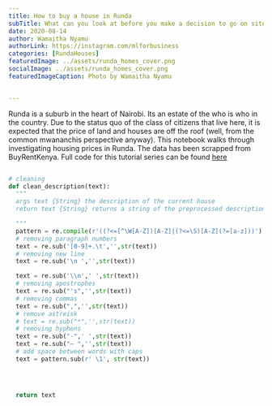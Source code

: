 ```yaml
---
title: How to buy a house in Runda
subTitle: What can you look at before you make a decision to go on site?
date: 2020-08-14
author: Wamaitha Nyamu
authorLink: https://instagram.com/mlforbusiness
categories: [RundaHouses]
featuredImage: ../assets/runda_homes_cover.png
socialImage: ../assets/runda_homes_cover.png
featuredImageCaption: Photo by Wamaitha Nyamu


---
```

<SEO title="Using machine learning techniques to deterimine housing prices in runda" description="End to end
datascience project for determining housing prices in runda" />


Runda is a suburb in the heart of Nairobi. Its an estate of the who is who in the country. Due to the status quo of
the class of citizens that live here, it is expected that the price of land and houses are off the roof (well, from
the common mwananchis perspective anyway). This notebook walks through investigating housing prices in Runda. The
data has been scrapped from BuyRentKenya. Full code for this tutorial series can be found     [here](https://github.com/wamaithaNyamu/RUNDAHOUSES/)

```python

# cleaning
def clean_description(text):
  """
  args text {String} the description of the current house
  return text {String} returns a string of the preprocessed description

  """
  pattern = re.compile(r'((?<=[^\W[A-Z])[A-Z]|(?<=\S)[A-Z](?=[a-z]))')
  # removing paragraph numbers
  text = re.sub('[0-9]+.\t','',str(text))
  # removing new line
  text = re.sub('\n ','',str(text))

  text = re.sub('\\n',' ',str(text))
  # removing apostrophes
  text = re.sub("'s",'',str(text))
  # removing commas
  text = re.sub(",",'',str(text))
  # remove astreisk
  # text = re.sub("*",'',str(text))
  # removing hyphens
  text = re.sub("-",' ',str(text))
  text = re.sub("— ",'',str(text))
  # add space between words with caps
  text = pattern.sub(r' \1', str(text))




  return text

```